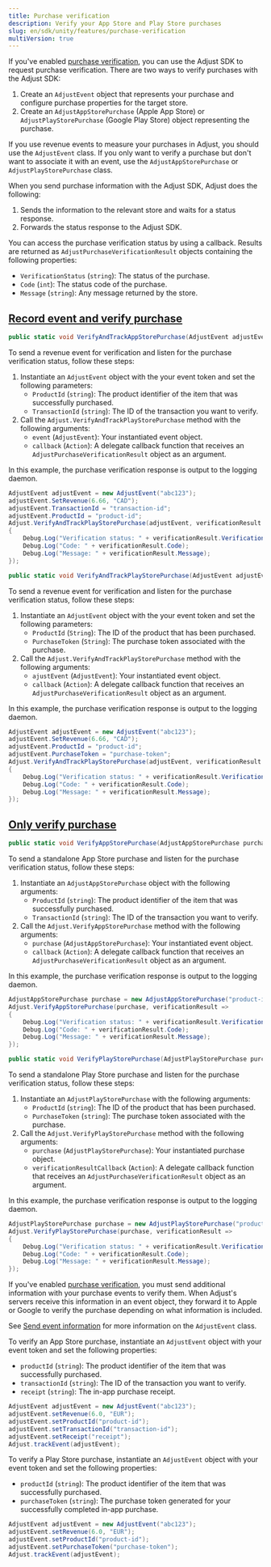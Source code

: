 ```yaml
---
title: Purchase verification
description: Verify your App Store and Play Store purchases
slug: en/sdk/unity/features/purchase-verification
multiVersion: true
---
```


<SdkVersion version="v5">

If you've enabled [purchase verification](https://help.adjust.com/en/article/purchase-verification), you can use the Adjust SDK to request purchase verification. There are two ways to verify purchases with the Adjust SDK:

1. Create an `AdjustEvent` object that represents your purchase and configure purchase properties for the target store.
2. Create an `AdjustAppStorePurchase` (Apple App Store) or `AdjustPlayStorePurchase` (Google Play Store) object representing the purchase.

<Callout type="tip">

If you use revenue events to measure your purchases in Adjust, you should use the `AdjustEvent` class. If you only want to verify a purchase but don't want to associate it with an event, use the `AdjustAppStorePurchase` or `AdjustPlayStorePurchase` class.

</Callout>

When you send purchase information with the Adjust SDK, Adjust does the following:

1. Sends the information to the relevant store and waits for a status response.
2. Forwards the status response to the Adjust SDK.

You can access the purchase verification status by using a callback. Results are returned as `AdjustPurchaseVerificationResult` objects containing the following properties:

-  `VerificationStatus` (`string`): The status of the purchase.
-  `Code` (`int`): The status code of the purchase.
-  `Message` (`string`): Any message returned by the store.

## [Record event and verify purchase](record-event-and-verify-purchase)

<Tabs>
<Tab title="App Store" icon="StoreAppStore" sync="appstore">

<CodeBlock title="Method signature">

```cs
public static void VerifyAndTrackAppStorePurchase(AdjustEvent adjustEvent, Action<AdjustPurchaseVerificationResult> callback);
```

</CodeBlock>

To send a revenue event for verification and listen for the purchase verification status, follow these steps:

1. Instantiate an `AdjustEvent` object with the your event token and set the following parameters:
   -  `ProductId` (`string`): The product identifier of the item that was successfully purchased.
   -  `TransactionId` (`string`): The ID of the transaction you want to verify.
2. Call the `Adjust.VerifyAndTrackPlayStorePurchase` method with the following arguments:
   -  `event` (`AdjustEvent`): Your instantiated event object.
   -  `callback` (`Action`): A delegate callback function that receives an `AdjustPurchaseVerificationResult` object as an argument.

In this example, the purchase verification response is output to the logging daemon.

```cs
AdjustEvent adjustEvent = new AdjustEvent("abc123");
adjustEvent.SetRevenue(6.66, "CAD");
adjustEvent.TransactionId = "transaction-id";
adjustEvent.ProductId = "product-id";
Adjust.VerifyAndTrackPlayStorePurchase(adjustEvent, verificationResult =>
{
    Debug.Log("Verification status: " + verificationResult.VerificationStatus);
    Debug.Log("Code: " + verificationResult.Code);
    Debug.Log("Message: " + verificationResult.Message);
});
```

</Tab>
<Tab title="Google Play" icon="PlatformGooglePlay" sync="playstore">

<CodeBlock title="Method signature">

```cs
public static void VerifyAndTrackPlayStorePurchase(AdjustEvent adjustEvent,Action<AdjustPurchaseVerificationResult> verificationResultCallback);
```

</CodeBlock>

To send a revenue event for verification and listen for the purchase verification status, follow these steps:

1. Instantiate an `AdjustEvent` object with the your event token and set the following parameters:
   -  `ProductId` (`String`): The ID of the product that has been purchased.
   -  `PurchaseToken` (`String`): The purchase token associated with the purchase.
2. Call the `Adjust.VerifyAndTrackPlayStorePurchase` method with the following arguments:
   -  `ajustEvent` (`AdjustEvent`): Your instantiated event object.
   -  `callback` (`Action`): A delegate callback function that receives an `AdjustPurchaseVerificationResult` object as an argument.

In this example, the purchase verification response is output to the logging daemon.

```cs
AdjustEvent adjustEvent = new AdjustEvent("abc123");
adjustEvent.SetRevenue(6.66, "CAD");
adjustEvent.ProductId = "product-id";
adjustEvent.PurchaseToken = "purchase-token";
Adjust.VerifyAndTrackPlayStorePurchase(adjustEvent, verificationResult =>
{
    Debug.Log("Verification status: " + verificationResult.VerificationStatus);
    Debug.Log("Code: " + verificationResult.Code);
    Debug.Log("Message: " + verificationResult.Message);
});
```

</Tab>
</Tabs>

## [Only verify purchase](only-verify-purchase)

<Tabs>
<Tab title="App Store" icon="StoreAppStore" sync="appstore">

<CodeBlock title="Method signature">

```cs
public static void VerifyAppStorePurchase(AdjustAppStorePurchase purchase, Action<AdjustPurchaseVerificationResult> callback);
```

</CodeBlock>

To send a standalone App Store purchase and listen for the purchase verification status, follow these steps:

1. Instantiate an `AdjustAppStorePurchase` object with the following arguments:
   -  `ProductId` (`string`): The product identifier of the item that was successfully purchased.
   -  `TransactionId` (`string`): The ID of the transaction you want to verify.
2. Call the `Adjust.VerifyAppStorePurchase` method with the following arguments:
   -  `purchase` (`AdjustAppStorePurchase`): Your instantiated event object.
   -  `callback` (`Action`): A delegate callback function that receives an `AdjustPurchaseVerificationResult` object as an argument.

In this example, the purchase verification response is output to the logging daemon.

```cs
AdjustAppStorePurchase purchase = new AdjustAppStorePurchase("product-id", "transaction-id");
Adjust.VerifyAppStorePurchase(purchase, verificationResult =>
{
    Debug.Log("Verification status: " + verificationResult.VerificationStatus);
    Debug.Log("Code: " + verificationResult.Code);
    Debug.Log("Message: " + verificationResult.Message);
});
```

</Tab>
<Tab title="Google Play" icon="PlatformGooglePlay" sync="playstore">

<CodeBlock title="Method signature">

```cs
public static void VerifyPlayStorePurchase(AdjustPlayStorePurchase purchase,Action<AdjustPurchaseVerificationResult> verificationResultCallback);
```

</CodeBlock>

To send a standalone Play Store purchase and listen for the purchase verification status, follow these steps:

1. Instantiate an `AdjustPlayStorePurchase` with the following arguments:
   -  `ProductId` (`string`): The ID of the product that has been purchased.
   -  `PurchaseToken` (`string`): The purchase token associated with the purchase.
2. Call the `Adjust.VerifyPlayStorePurchase` method with the following arguments:
   -  `purchase` (`AdjustPlayStorePurchase`): Your instantiated purchase object.
   -  `verificationResultCallback` (`Action`): A delegate callback function that receives an `AdjustPurchaseVerificationResult` object as an argument.

In this example, the purchase verification response is output to the logging daemon.

```cs
AdjustPlayStorePurchase purchase = new AdjustPlayStorePurchase("product-id", "purchase-token");
Adjust.VerifyPlayStorePurchase(purchase, verificationResult =>
{
    Debug.Log("Verification status: " + verificationResult.VerificationStatus);
    Debug.Log("Code: " + verificationResult.Code);
    Debug.Log("Message: " + verificationResult.Message);
});
```

</Tab>
</Tabs>

</SdkVersion>

<SdkVersion version="v4">

If you've enabled [purchase verification](https://help.adjust.com/en/article/purchase-verification), you must send additional information with your purchase events to verify them. When Adjust's servers receive this information in an event object, they forward it to Apple or Google to verify the purchase depending on what information is included.

<Callout type="seealso">

See [Send event information](/en/sdk/android/features/events) for more information on the `AdjustEvent` class.

</Callout>

<Tabs>
<Tab title="App Store" icon="StoreAppStore" sync="appstore">

To verify an App Store purchase, instantiate an `AdjustEvent` object with your event token and set the following properties:

-  `productId` (`string`): The product identifier of the item that was successfully purchased.
-  `transactionId` (`string`): The ID of the transaction you want to verify.
-  `receipt` (`string`): The in-app purchase receipt.

```cs
AdjustEvent adjustEvent = new AdjustEvent("abc123");
adjustEvent.setRevenue(6.0, "EUR");
adjustEvent.setProductId("product-id");
adjustEvent.setTransactionId("transaction-id");
adjustEvent.setReceipt("receipt");
Adjust.trackEvent(adjustEvent);
```

</Tab>
<Tab title="Play Store" icon="PlatformGooglePlay" sync="playstore">

To verify a Play Store purchase, instantiate an `AdjustEvent` object with your event token and set the following properties:

-  `productId` (`string`): The product identifier of the item that was successfully purchased.
-  `purchaseToken` (`string`): The purchase token generated for your successfully completed in-app purchase.

```cs
AdjustEvent adjustEvent = new AdjustEvent("abc123");
adjustEvent.setRevenue(6.0, "EUR");
adjustEvent.setProductId("product-id");
adjustEvent.setPurchaseToken("purchase-token");
Adjust.trackEvent(adjustEvent);
```

</Tab>
</Tabs>

</SdkVersion>
